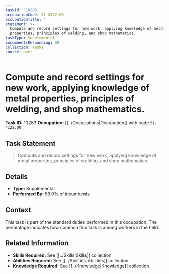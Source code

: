 ```yaml
---
taskId: '10283'
occupationCode: 51-4122.00
occupationTitle: ''
statement: >-
  Compute and record settings for new work, applying knowledge of metal
  properties, principles of welding, and shop mathematics.
taskType: Supplemental
incumbentsResponding: 59
collection: Tasks
source: onet
---
```

# Compute and record settings for new work, applying knowledge of metal properties, principles of welding, and shop mathematics.

**Task ID:** 10283
**Occupation:** [[../Occupations|Occupation]] with code `51-4122.00`

## Task Statement

> Compute and record settings for new work, applying knowledge of metal properties, principles of welding, and shop mathematics.

## Details

- **Type:** Supplemental
- **Performed By:** 59.0% of incumbents

## Context

This task is part of the standard duties performed in this occupation. The percentage indicates how common this task is among workers in the field.

## Related Information

- **Skills Required:** See [[../Skills|Skills]] collection
- **Abilities Required:** See [[../Abilities|Abilities]] collection
- **Knowledge Required:** See [[../Knowledge|Knowledge]] collection
